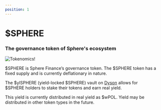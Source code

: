 ```yaml
---
position: 1
---
```


# $SPHERE

### The governance token of Sphere's ecosystem

![Tokenomics!]( ../assets/sphere-tokenomics.png "Tokenomics")

$SPHERE is Sphere Finance’s governance token. The $SPHERE token has a fixed supply and is currently deflationary in nature.


The $ylSPHERE (yield-locked $SPHERE) vault on [Dyson](https://dyson.money/) allows for $SPHERE holders to stake their tokens and earn real yield.


This yield is currently distributed in real yield as $wPOL. Yield may be distributed in other token types in the future.




